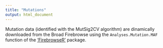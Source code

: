 ```yaml
---
title: "Mutations"
output: html_document
---
```


Mutation data (identified with the MutSig2CV algorithm) are dinamically downloaded from the Broad Firebrowse using the `Analyses.Mutation.MAF` function of the [‘FirebrowseR’](https://github.com/mariodeng/FirebrowseR) package.